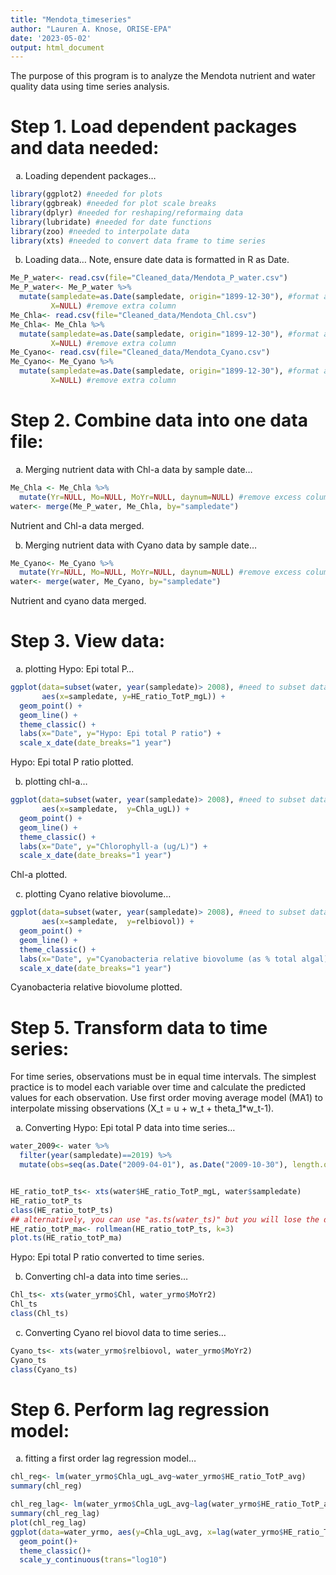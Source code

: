 ```yaml
---
title: "Mendota_timeseries"
author: "Lauren A. Knose, ORISE-EPA"
date: '2023-05-02'
output: html_document
---
```


The purpose of this program is to analyze the Mendota nutrient and water quality 
data using time series analysis. 


# Step 1. Load dependent packages and data needed:

a) Loading dependent packages...
```r
library(ggplot2) #needed for plots
library(ggbreak) #needed for plot scale breaks
library(dplyr) #needed for reshaping/reformaing data
library(lubridate) #needed for date functions
library(zoo) #needed to interpolate data
library(xts) #needed to convert data frame to time series
```

b) Loading data...
Note, ensure date data is formatted in R as Date.

```r
Me_P_water<- read.csv(file="Cleaned_data/Mendota_P_water.csv")
Me_P_water<- Me_P_water %>%
  mutate(sampledate=as.Date(sampledate, origin="1899-12-30"), #format as date
         X=NULL) #remove extra column
Me_Chla<- read.csv(file="Cleaned_data/Mendota_Chl.csv")
Me_Chla<- Me_Chla %>%
  mutate(sampledate=as.Date(sampledate, origin="1899-12-30"), #format as date
         X=NULL) #remove extra column
Me_Cyano<- read.csv(file="Cleaned_data/Mendota_Cyano.csv")
Me_Cyano<- Me_Cyano %>%
  mutate(sampledate=as.Date(sampledate, origin="1899-12-30"), #format as date
         X=NULL) #remove extra column
```

# Step 2. Combine data into one data file: 

a) Merging nutrient data with Chl-a data by sample date...

```r
Me_Chla <- Me_Chla %>%
  mutate(Yr=NULL, Mo=NULL, MoYr=NULL, daynum=NULL) #remove excess columns
water<- merge(Me_P_water, Me_Chla, by="sampledate")
```

Nutrient and Chl-a data merged.

b) Merging nutrient data with Cyano data by sample date...

```r
Me_Cyano<- Me_Cyano %>%
  mutate(Yr=NULL, Mo=NULL, MoYr=NULL, daynum=NULL) #remove excess columns
water<- merge(water, Me_Cyano, by="sampledate")
```

Nutrient and cyano data merged.


# Step 3. View data:

a) plotting Hypo: Epi total P...

```r
ggplot(data=subset(water, year(sampledate)> 2008), #need to subset data because of big gap between 2000 and 2008
       aes(x=sampledate, y=HE_ratio_TotP_mgL)) +
  geom_point() +
  geom_line() + 
  theme_classic() +
  labs(x="Date", y="Hypo: Epi total P ratio") +
  scale_x_date(date_breaks="1 year")
```
Hypo: Epi total P ratio plotted.

b) plotting chl-a...

```r
ggplot(data=subset(water, year(sampledate)> 2008), #need to subset data because of big gap between 2000 and 2008
       aes(x=sampledate,  y=Chla_ugL)) +
  geom_point() +
  geom_line() + 
  theme_classic() +
  labs(x="Date", y="Chlorophyll-a (ug/L)") +
  scale_x_date(date_breaks="1 year")
```

Chl-a plotted.

c) plotting Cyano relative biovolume...

```r
ggplot(data=subset(water, year(sampledate)> 2008), #need to subset data because of big gap between 2000 and 2008
       aes(x=sampledate,  y=relbiovol)) +
  geom_point() +
  geom_line() + 
  theme_classic() +
  labs(x="Date", y="Cyanobacteria relative biovolume (as % total algal)") +
  scale_x_date(date_breaks="1 year")
```

Cyanobacteria relative biovolume plotted.

# Step 5. Transform data to time series:

For time series, observations must be in equal time intervals. The simplest practice is to model each variable over time and calculate the predicted values for each observation. 
Use first order moving average model (MA1) to interpolate missing observations (X_t = u + w_t + theta_1*w_t-1).

a) Converting Hypo: Epi total P data into time series...
```r

water_2009<- water %>%
  filter(year(sampledate)==2019) %>%
  mutate(obs=seq(as.Date("2009-04-01"), as.Date("2009-10-30"), length.out=14))


HE_ratio_totP_ts<- xts(water$HE_ratio_TotP_mgL, water$sampledate)
HE_ratio_totP_ts
class(HE_ratio_totP_ts)
## alternatively, you can use "as.ts(water_ts)" but you will lose the date info
HE_ratio_totP_ma<- rollmean(HE_ratio_totP_ts, k=3)
plot.ts(HE_ratio_totP_ma)
```

Hypo: Epi total P ratio converted to time series.

b) Converting chl-a data into time series...
```r
Chl_ts<- xts(water_yrmo$Chl, water_yrmo$MoYr2)
Chl_ts
class(Chl_ts)
```

c) Converting Cyano rel biovol data to time series...

```r
Cyano_ts<- xts(water_yrmo$relbiovol, water_yrmo$MoYr2)
Cyano_ts
class(Cyano_ts)
```

# Step 6. Perform lag regression model:

a) fitting a first order lag regression model...

```r
chl_reg<- lm(water_yrmo$Chla_ugL_avg~water_yrmo$HE_ratio_TotP_avg)
summary(chl_reg)

chl_reg_lag<- lm(water_yrmo$Chla_ugL_avg~lag(water_yrmo$HE_ratio_TotP_avg, k=1))
summary(chl_reg_lag)
plot(chl_reg_lag)
ggplot(data=water_yrmo, aes(y=Chla_ugL_avg, x=lag(water_yrmo$HE_ratio_TotP_avg, k=1)))+
  geom_point()+
  theme_classic()+
  scale_y_continuous(trans="log10")
```